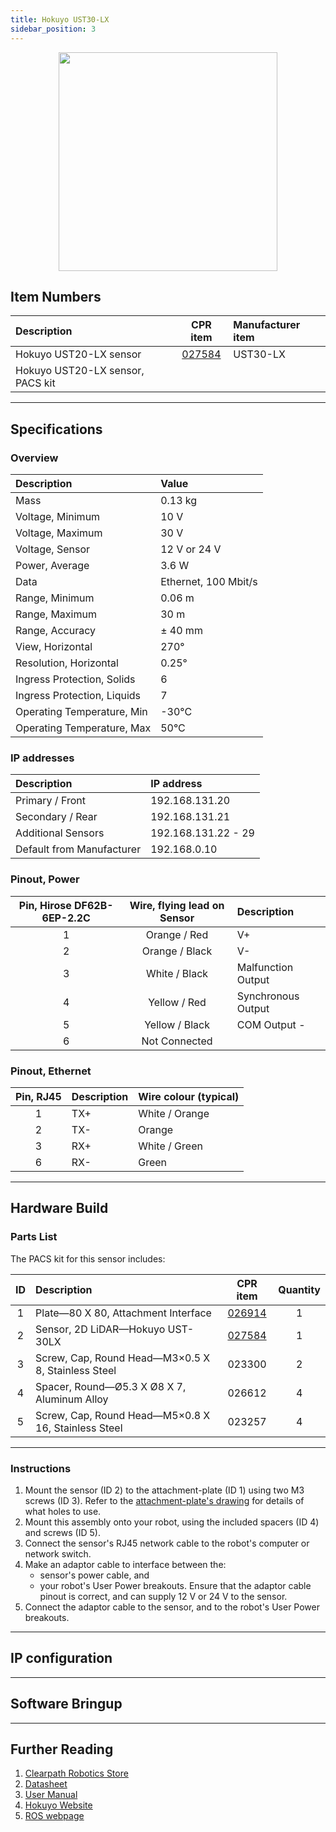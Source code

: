 ```yaml
---
title: Hokuyo UST30-LX
sidebar_position: 3
---
```



<center>
  <img
    src="/img/sensor_images/sensor_hokuyo_ust30lx_1.jpg"
    width="350"
  />
</center>

<Safety />

## Item Numbers

| Description                      |                         CPR item                         | Manufacturer item |
| :------------------------------- | :------------------------------------------------------: | :---------------- |
| Hokuyo UST20-LX sensor           | [027584](/assets/pdf/clearpath_robotics_027584-TDS1.pdf) | UST30-LX          |
| Hokuyo UST20-LX sensor, PACS kit |                                                          |                   |

---

## Specifications

### Overview

| Description                 | Value                |
| :-------------------------- | :------------------- |
| Mass                        | 0.13 kg              |
| Voltage, Minimum            | 10 V                 |
| Voltage, Maximum            | 30 V                 |
| Voltage, Sensor             | 12 V or 24 V         |
| Power, Average              | 3.6 W                |
| Data                        | Ethernet, 100 Mbit/s |
| Range, Minimum              | 0.06 m               |
| Range, Maximum              | 30 m                 |
| Range, Accuracy             | ± 40 mm              |
| View, Horizontal            | 270°                 |
| Resolution, Horizontal      | 0.25°                |
| Ingress Protection, Solids  | 6                    |
| Ingress Protection, Liquids | 7                    |
| Operating Temperature, Min  | -30°C                |
| Operating Temperature, Max  | 50°C                 |

### IP addresses

| Description               | IP address          |
| :------------------------ | :------------------ |
| Primary / Front           | 192.168.131.20      |
| Secondary / Rear          | 192.168.131.21      |
| Additional Sensors        | 192.168.131.22 - 29 |
| Default from Manufacturer | 192.168.0.10        |

### Pinout, Power

| Pin, Hirose DF62B-6EP-2.2C | Wire, flying lead on Sensor | Description        |
| :------------------------: | :-------------------------: | :----------------- |
|             1              |        Orange / Red         | V+                 |
|             2              |       Orange / Black        | V-                 |
|             3              |        White / Black        | Malfunction Output |
|             4              |        Yellow / Red         | Synchronous Output |
|             5              |       Yellow / Black        | COM Output -       |
|             6              |        Not Connected        |                    |

### Pinout, Ethernet

| Pin, RJ45 | Description | Wire colour (typical) |
| :-------: | :---------- | :-------------------- |
|     1     | TX+         | White / Orange        |
|     2     | TX-         | Orange                |
|     3     | RX+         | White / Green         |
|     6     | RX-         | Green                 |

---

## Hardware Build

### Parts List

The PACS kit for this sensor includes:

| ID  | Description                                         |                         CPR item                         | Quantity |
| :-: | :-------------------------------------------------- | :------------------------------------------------------: | :------: |
|  1  | Plate—80 X 80, Attachment Interface                 |   [026914](/assets/pdf/clearpath_robotics_026914.pdf)    |    1     |
|  2  | Sensor, 2D LiDAR—Hokuyo UST-30LX                    | [027584](/assets/pdf/clearpath_robotics_027584-TDS1.pdf) |    1     |
|  3  | Screw, Cap, Round Head—M3×0.5 X 8, Stainless Steel  |                          023300                          |    2     |
|  4  | Spacer, Round—Ø5.3 X Ø8 X 7, Aluminum Alloy         |                          026612                          |    4     |
|  5  | Screw, Cap, Round Head—M5×0.8 X 16, Stainless Steel |                          023257                          |    4     |

---

### Instructions

1.  Mount the sensor (ID 2) to the attachment-plate (ID 1) using two M3 screws (ID 3).
    Refer to the [attachment-plate's drawing](/assets/pdf/clearpath_robotics_026914.pdf) for details of what holes to use.
2.  Mount this assembly onto your robot, using the included spacers (ID 4) and screws (ID 5).
3.  Connect the sensor's RJ45 network cable to the robot's computer or network switch.
4.  Make an adaptor cable to interface between the:
    - sensor's power cable, and
    - your robot's User Power breakouts.
      Ensure that the adaptor cable pinout is correct, and can supply 12 V or 24 V to the sensor.
5.  Connect the adaptor cable to the sensor, and to the robot's User Power breakouts.

---

## IP configuration

<SoftwareIpConfiguration />

---

## Software Bringup

<SoftwareBringup />

---

## Further Reading

1.  [Clearpath Robotics Store](https://store.clearpathrobotics.com/collections/2dlidar)
2.  [Datasheet](/assets/pdf/clearpath_robotics_027584-TDS1.pdf)
3.  [User Manual](/assets/pdf/clearpath_robotics_027584-TDS2.pdf)
4.  [Hokuyo Website](https://www.hokuyo-aut.jp/search/single.php?serial=233#download)
5.  [ROS webpage](http://wiki.ros.org/urg_node)
